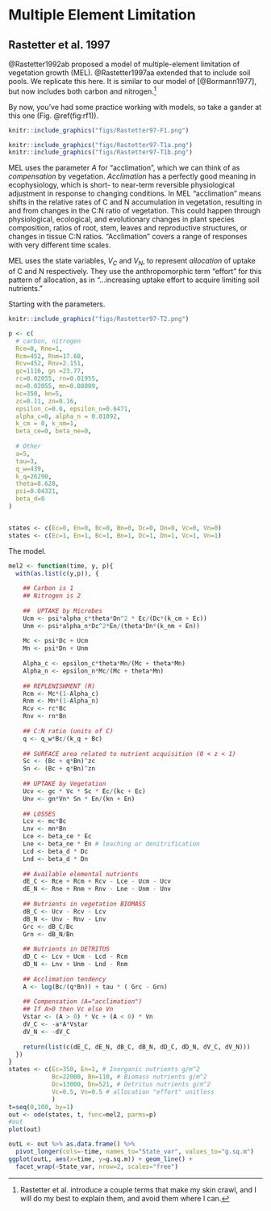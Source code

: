 # Multiple Element Limitation {#MEL}

## Rastetter et al. 1997

@Rastetter1992ab proposed a model of multiple-element limitation of vegetation growth (MEL). @Rastetter1997aa extended that to include soil pools. We replicate this here. It is similar to our model of [@Bormann1977], but now includes both carbon and nitrogen.^[Rastetter et al. introduce a couple terms that make my skin crawl, and I will do my best to explain them, and avoid them where I can.]

By now, you've had some practice working with models, so take a gander at this one (Fig. \@ref(fig:rf1)). 

```r
knitr::include_graphics("figs/Rastetter97-F1.png")
```

```r
knitr::include_graphics("figs/Rastetter97-T1a.png")
knitr::include_graphics("figs/Rastetter97-T1b.png")
```

MEL uses the parameter $A$ for "acclimation", which we can think of as *compensation* by vegetation. *Acclimation* has a perfectly good meaning in ecophysiology, which is short- to near-term reversible physiological adjustment in response to changing conditions. In MEL "acclimation" means shifts in the relative rates of C and N accumulation in vegetation, resulting in and from changes in the C:N ratio of vegetation. This could happen through physiological, ecological, and evolutionary changes in plant species composition, ratios of root, stem, leaves and reproductive structures, or changes in tissue C:N ratios. "Acclimation" covers a range of responses with very different time scales.

MEL uses the state variables, $V_C$ and $V_N$, to represent *allocation* of uptake of C and N respectively. They use the anthropomorphic term "effort" for this pattern of allocation, as in "...increasing uptake effort to acquire limiting soil nutrients." 

Starting with the parameters.
```r
knitr::include_graphics("figs/Rastetter97-T2.png")
```

```r
p <- c(
  # carbon, nitrogen
  Rce=0, Rne=1,
  Rcm=452, Rnm=17.68,
  Rcv=452, Rnv=2.151,
  gc=1116, gn =23.77,
  rc=0.02055, rn=0.01955,
  mc=0.02055, mn=0.08009,
  kc=350, kn=5,
  zc=0.11, zn=0.16,
  epsilon_c=0.6, epsilon_n=0.6471,
  alpha_c=0, alpha_n = 0.01092,
  k_cm = 0, k_nm=1,
  beta_ce=0, beta_ne=0,
  
  # Other
  a=5, 
  tau=3,
  q_w=439,
  k_q=26290,
  theta=8.628,
  psi=0.04321,
  beta_d=0
)


states <- c(Ec=0, En=0, Bc=0, Bn=0, Dc=0, Dn=0, Vc=0, Vn=0)
states <- c(Ec=1, En=1, Bc=1, Bn=1, Dc=1, Dn=1, Vc=1, Vn=1)

```

The model.
```r
mel2 <- function(time, y, p){
  with(as.list(c(y,p)), {
    
    ## Carbon is 1
    ## Nitrogen is 2
   
    ##  UPTAKE by Microbes
    Ucm <- psi*alpha_c*theta*Dn^2 * Ec/(Dc*(k_cm + Ec)) 
    Unm <- psi*alpha_n*Dc^2*En/(theta*Dn*(k_nm + En))
    
    Mc <- psi*Dc + Ucm
    Mn <- psi*Dn + Unm
    
    Alpha_c <- epsilon_c*theta*Mn/(Mc + theta*Mn)
    Alpha_n <- epsilon_n*Mc/(Mc + theta*Mn)
    
    ## REPLENISHMENT (R)
    Rcm <- Mc*(1-Alpha_c)
    Rnm <- Mn*(1-Alpha_n)
    Rcv <- rc*Bc
    Rnv <- rn*Bn
    
    ## C:N ratio (units of C)
    q <- q_w*Bc/(k_q + Bc)
    
    ## SURFACE area related to nutrient acquisition (0 < z < 1)
    Sc <- (Bc + q*Bn)^zc
    Sn <- (Bc + q*Bn)^zn
    
    ## UPTAKE by Vegetation
    Ucv <- gc * Vc * Sc * Ec/(kc + Ec)
    Unv <- gn*Vn* Sn * En/(kn + En)
    
    ## LOSSES
    Lcv <- mc*Bc
    Lnv <- mn*Bn
    Lce <- beta_ce * Ec 
    Lne <- beta_ne * En # leaching or denitrification
    Lcd <- beta_d * Dc
    Lnd <- beta_d * Dn
    
    ## Available elemental nutrients
    dE_C <- Rce + Rcm + Rcv - Lce - Ucm - Ucv
    dE_N <- Rne + Rnm + Rnv - Lne - Unm - Unv
    
    ## Nutrients in vegetation BIOMASS
    dB_C <- Ucv - Rcv - Lcv
    dB_N <- Unv - Rnv - Lnv
    Grc <- dB_C/Bc
    Grn <- dB_N/Bn
    
    ## Nutrients in DETRITUS
    dD_C <- Lcv + Ucm - Lcd - Rcm
    dD_N <- Lnv + Unm - Lnd - Rnm
    
    ## Acclimation tendency
    A <- log(Bc/(q*Bn)) + tau * ( Grc - Grn)
    
    ## Compensation (A="acclimation")
    ## If A>0 then Vc else Vn
    Vstar <- (A > 0) * Vc + (A < 0) * Vn 
    dV_C <- -a*A*Vstar
    dV_N <- -dV_C
    
    return(list(c(dE_C, dE_N, dB_C, dB_N, dD_C, dD_N, dV_C, dV_N)))
  })
}
states <- c(Ec=350, En=1, # Inorganic nutrients g/m^2
            Bc=22000, Bn=110, # Biomass nutrients g/m^2
            Dc=13000, Dn=521, # Detritus nutrients g/m^2
            Vc=0.5, Vn=0.5 # allocation "effort" unitless
            )
t=seq(0,100, by=1)
out <- ode(states, t, func=mel2, parms=p)
#out
plot(out)

outL <- out %>% as.data.frame() %>%
  pivot_longer(cols=-time, names_to="State_var", values_to="g.sq.m")
ggplot(outL, aes(x=time, y=g.sq.m)) + geom_line() + 
  facet_wrap(~State_var, nrow=2, scales="free")
```




